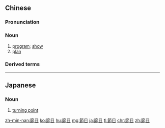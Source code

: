 {{also|节目}}
==Chinese==
{{zh-forms|s=节目}}

===Pronunciation===
{{zh-pron
|m=jiémù
|c=zit3 muk6
|h=pfs=chiet-muk
|mn=chiat-bo̍k
|cat=n
}}

===Noun===
{{zh-noun}}

# [[program]]; [[show]]
# [[plan]]
#: {{zh-x|你 今天 有 什麼 節目 嗎？|What have you got '''planned''' for today?}}

===Derived terms===
{{zh-der|節目卡|綜藝節目}}

{{zh-cat|Beginning}}

----

==Japanese==
{{ja-kanjitab|ふし|め|yomi=k}}

===Noun===
{{ja-noun|ふしめ}}

# [[turning point]]

[[zh-min-nan:節目]]
[[ko:節目]]
[[hu:節目]]
[[mg:節目]]
[[ja:節目]]
[[tl:節目]]
[[chr:節目]]
[[zh:節目]]